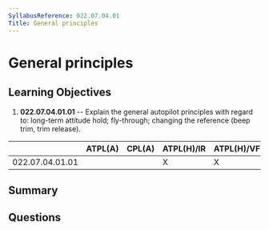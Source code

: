 ```yaml
---
SyllabusReference: 022.07.04.01
Title: General principles
---
```


# General principles

## Learning Objectives

1.  **022.07.04.01.01** -- Explain the general autopilot principles with regard
    to: long-term attitude hold; fly-through; changing the reference (beep trim,
    trim release).

|                 | ATPL(A) | CPL(A) | ATPL(H)/IR | ATPL(H)/VFR | CPL(H) | IR | CBIR(A) |
| --------------- | ------- | ------ | ---------- | ----------- | ------ | -- | ------- |
| 022.07.04.01.01 |         |        | X          | X           | X      |    |         |

## Summary

## Questions
